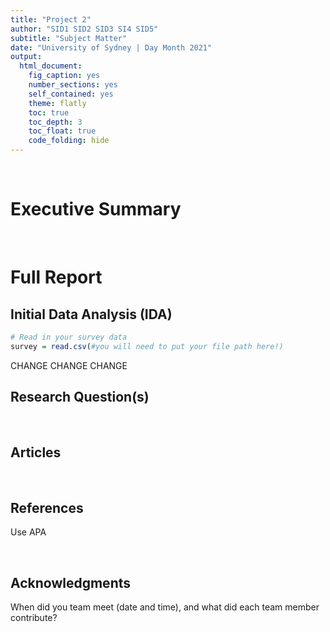 ```yaml
---
title: "Project 2"
author: "SID1 SID2 SID3 SI4 SID5"
subtitle: "Subject Matter"
date: "University of Sydney | Day Month 2021"
output:
  html_document:
    fig_caption: yes
    number_sections: yes
    self_contained: yes
    theme: flatly
    toc: true
    toc_depth: 3
    toc_float: true
    code_folding: hide
---
```


<br>

# Executive Summary

<br>

# Full Report

## Initial Data Analysis (IDA)

```r
# Read in your survey data
survey = read.csv(#you will need to put your file path here!)
```

CHANGE CHANGE CHANGE

## Research Question(s) 

<br>

## Articles

<br>

## References
Use APA

<br>

## Acknowledgments
When did you team meet (date and time), and what did each team member contribute?



